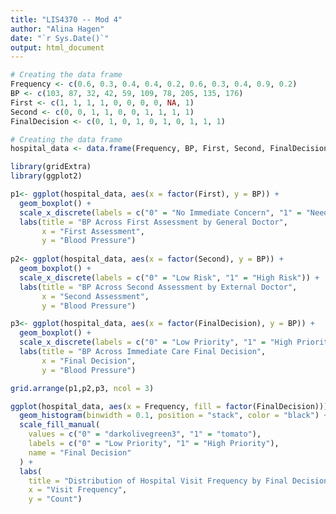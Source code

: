 ---
title: "LIS4370 -- Mod 4"
author: "Alina Hagen"
date: "`r Sys.Date()`"
output: html_document
---

```{r setup,}
# Creating the data frame
Frequency <- c(0.6, 0.3, 0.4, 0.4, 0.2, 0.6, 0.3, 0.4, 0.9, 0.2)
BP <- c(103, 87, 32, 42, 59, 109, 78, 205, 135, 176)
First <- c(1, 1, 1, 1, 0, 0, 0, 0, NA, 1)
Second <- c(0, 0, 1, 1, 0, 0, 1, 1, 1, 1)
FinalDecision <- c(0, 1, 0, 1, 0, 1, 0, 1, 1, 1)

# Creating the data frame
hospital_data <- data.frame(Frequency, BP, First, Second, FinalDecision)

```


```{r}
library(gridExtra)
library(ggplot2)

p1<- ggplot(hospital_data, aes(x = factor(First), y = BP)) +
  geom_boxplot() +
  scale_x_discrete(labels = c("0" = "No Immediate Concern", "1" = "Needs Attention")) +
  labs(title = "BP Across First Assessment by General Doctor",
       x = "First Assessment",
       y = "Blood Pressure")
  
p2<- ggplot(hospital_data, aes(x = factor(Second), y = BP)) +
  geom_boxplot() +
  scale_x_discrete(labels = c("0" = "Low Risk", "1" = "High Risk")) +
  labs(title = "BP Across Second Assessment by External Doctor",
       x = "Second Assessment",
       y = "Blood Pressure")

p3<- ggplot(hospital_data, aes(x = factor(FinalDecision), y = BP)) +
  geom_boxplot() +
  scale_x_discrete(labels = c("0" = "Low Priority", "1" = "High Priority")) +
  labs(title = "BP Across Immediate Care Final Decision",
       x = "Final Decision",
       y = "Blood Pressure")

grid.arrange(p1,p2,p3, ncol = 3)

```
``` {r}
ggplot(hospital_data, aes(x = Frequency, fill = factor(FinalDecision))) +
  geom_histogram(binwidth = 0.1, position = "stack", color = "black") +
  scale_fill_manual(
    values = c("0" = "darkolivegreen3", "1" = "tomato"),
    labels = c("0" = "Low Priority", "1" = "High Priority"),
    name = "Final Decision"
  ) +
  labs(
    title = "Distribution of Hospital Visit Frequency by Final Decision",
    x = "Visit Frequency",
    y = "Count")
```







